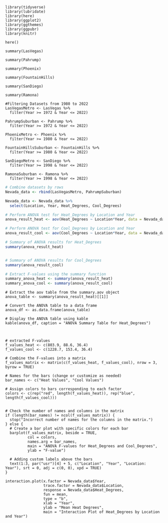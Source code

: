 ```Setup
library(tidyverse)
library(lubridate)
library(here)
library(ggplot2)
library(ggthemes)
library(ggpubr)
library(knitr)

here()
```

```Summary
summary(LasVegas)

summary(Pahrump)

summary(Phoenix)

summary(FountainHills)

summary(SanDiego)

summary(Ramona)
```

```Fitering
#Filtering Datasets from 1980 to 2022
LasVegasMetro <- LasVegas %>%
  filter(Year >= 1972 & Year <= 2022)

PahrumpSuburban <- Pahrump %>%
  filter(Year >= 1972 & Year <= 2022)

PhoenixMetro <- Phoenix %>%
  filter(Year >= 1980 & Year <= 2022)

FountainHillsSuburban <- FountainHills %>%
  filter(Year >= 1980 & Year <= 2022)

SanDiegoMetro <- SanDiego %>%
  filter(Year >= 1998 & Year <= 2022)

RamonaSuburban <- Ramona %>%
  filter(Year >= 1998 & Year <= 2022)

```

```r
# Combine datasets by rows
Nevada_data <- rbind(LasVegasMetro, PahrumpSuburban)

Nevada_data <- Nevada_data %>%
  select(Location, Year, Heat_Degrees, Cool_Degrees)

# Perform ANOVA test for Heat_Degrees by Location and Year
anova_result_heat <- aov(Heat_Degrees ~ Location*Year, data = Nevada_data)

# Perform ANOVA test for Cool_Degrees by Location and Year
anova_result_cool <- aov(Cool_Degrees ~ Location*Year, data = Nevada_data)

# Summary of ANOVA results for Heat_Degrees
summary(anova_result_heat) 


# Summary of ANOVA results for Cool_Degrees
summary(anova_result_cool)

# Extract F-values using the summary function
summary_anova_heat <- summary(anova_result_heat)
summary_anova_cool <- summary(anova_result_cool)


```

```Nevada
# Extract the aov table from the summary.aov object
anova_table <- summary(anova_result_heat)[[1]]

# Convert the ANOVA table to a data frame
anova_df <- as.data.frame(anova_table)

# Display the ANOVA table using kable
kable(anova_df, caption = "ANOVA Summary Table for Heat_Degrees")



```


```Creating

# extracted F-values
f_values_heat <- c(803.9, 88.6, 36.4)  
f_values_cool <- c(1228.7, 153.4, 36.4)  

# Combine the F-values into a matrix
f_values_matrix <- matrix(c(f_values_heat, f_values_cool), nrow = 3, byrow = TRUE)

# Names for the bars (change or customize as needed)
bar_names <- c("Heat Values", "Cool Values")

# Assign colors to bars corresponding to each factor
colors <- c(rep("red", length(f_values_heat)), rep("blue", length(f_values_cool)))


# Check the number of names and columns in the matrix
if (length(bar_names) != ncol(f_values_matrix)) {
  stop("Incorrect number of names for the columns in the matrix.")
} else {
  # Create a bar plot with specific colors for each bar
  barplot(f_values_matrix, beside = TRUE,
          col = colors,
          names.arg = bar_names,
          main = "ANOVA F-values for Heat_Degrees and Cool_Degrees",
          ylab = "F-value")

  # Adding custom labels above the bars
  text(1:3, par("usr")[4] + 5, c("Location", "Year", "Location: Year"), srt = 0, adj = c(0, 0), xpd = TRUE)
}

```


```Test

interaction.plot(x.factor = Nevada_data$Year, 
                 trace.factor = Nevada_data$Location, 
                 response = Nevada_data$Heat_Degrees, 
                 fun = mean, 
                 type = "b",
                 xlab = "Year", 
                 ylab = "Mean Heat Degrees",
                 main = "Interaction Plot of Heat_Degrees by Location and Year")
```